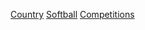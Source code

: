 {{Categories by country|nocat}}
[[Category:壘球賽事|Country]]
[[Category:各國各項體育賽事|Softball]]
[[Category:各國壘球|Competitions]]